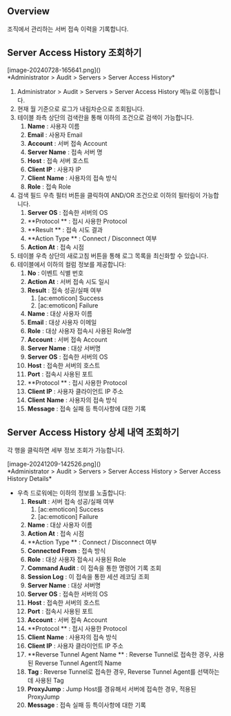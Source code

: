 ## Overview
조직에서 관리하는 서버 접속 이력을 기록합니다.

## Server Access History 조회하기
<p align="center">
<div>[image-20240728-165641.png]()</div>
*Administrator &gt; Audit &gt; Servers &gt; Server Access History*
</p>

1. Administrator &gt; Audit &gt; Servers &gt; Server Access History 메뉴로 이동합니다.
2. 현재 월 기준으로 로그가 내림차순으로 조회됩니다.
3. 테이블 좌측 상단의 검색란을 통해 이하의 조건으로 검색이 가능합니다.
    1. **Name**  : 사용자 이름
    2. **Email**  : 사용자 Email
    3. **Account**  : 서버 접속 Account
    4. **Server Name**  : 접속 서버 명
    5. **Host**  : 접속 서버 호스트
    6. **Client IP**  : 사용자 IP
    7. **Client**   **Name**  : 사용자의 접속 방식
    8. **Role**  : 접속 Role
4. 검색 필드 우측 필터 버튼을 클릭하여 AND/OR 조건으로 이하의 필터링이 가능합니다.
    1. **Server OS**  : 접속한 서버의 OS
    2. **Protocol ** : 접시 사용한 Protocol
    3. **Result ** : 접속 시도 결과
    4. **Action Type ** : Connect / Disconnect 여부
    5. **Action At**  : 접속 시점
5. 테이블 우측 상단의 새로고침 버튼을 통해 로그 목록을 최신화할 수 있습니다.
6. 테이블에서 이하의 컬럼 정보를 제공합니다:
    1. **No**  : 이벤트 식별 번호
    2. **Action At**  : 서버 접속 시도 일시
    3. **Result**  : 접속 성공/실패 여부
        1. [ac:emoticon] Success
        2. [ac:emoticon] Failure
    4. **Name**  : 대상 사용자 이름
    5. **Email**  : 대상 사용자 이메일
    6. **Role**  : 대상 사용자 접속시 사용된 Role명
    7. **Account**  : 서버 접속 Account
    8. **Server Name**  : 대상 서버명
    9. **Server OS**  : 접속한 서버의 OS
    10. **Host**  : 접속한 서버의 호스트
    11. **Port**  : 접속시 사용된 포트
    12. **Protocol ** : 접시 사용한 Protocol
    13. **Client IP**  : 사용자 클라이언트 IP 주소
    14. **Client**   **Name**  : 사용자의 접속 방식
    15. **Message**  : 접속 실패 등 특이사항에 대한 기록

## Server Access History 상세 내역 조회하기
각 행을 클릭하면 세부 정보 조회가 가능합니다.



<p align="center">
<div>[image-20241209-142526.png]()</div>
*Administrator &gt; Audit &gt; Servers &gt; Server Access History &gt; Server Access History Details*
</p>



* 우측 드로워에는 이하의 정보를 노출합니다:
    1. **Result**  : 서버 접속 성공/실패 여부
        1. [ac:emoticon] Success
        2. [ac:emoticon] Failure
    2. **Name**  : 대상 사용자 이름
    3. **Action At**  : 접속 시점
    4. **Action Type ** : Connect / Disconnect 여부
    5. **Connected From**  : 접속 방식
    6. **Role**  : 대상 사용자 접속시 사용된 Role
    7. **Command Audit**  : 이 접속을 통한 명령어 기록 조회
    8. **Session Log**  : 이 접속을 통한 세션 레코딩 조회
    9. **Server Name**  : 대상 서버명
    10. **Server OS**  : 접속한 서버의 OS
    11. **Host**  : 접속한 서버의 호스트
    12. **Port**  : 접속시 사용된 포트
    13. **Account**  : 서버 접속 Account
    14. **Protocol ** : 접시 사용한 Protocol
    15. **Client**   **Name**  : 사용자의 접속 방식
    16. **Client IP**  : 사용자 클라이언트 IP 주소
    17. **Reverse Tunnel Agent Name ** : Reverse Tunnel로 접속한 경우, 사용된 Reverse Tunnel Agent의 Name
    18. **Tag**  : Reverse Tunnel로 접속한 경우, Reverse Tunnel Agent를 선택하는데 사용된 Tag
    19. **ProxyJump**  : Jump Host를 경유해서 서버에 접속한 경우, 적용된 ProxyJump
    20. **Message**  : 접속 실패 등 특이사항에 대한 기록
